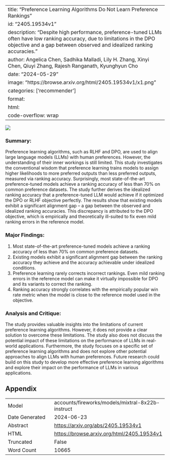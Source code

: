 
---
title: "Preference Learning Algorithms Do Not Learn Preference Rankings"
id: "2405.19534v1"
description: "Despite high performance, preference-tuned LLMs often have low ranking accuracy, due to limitations in the DPO objective and a gap between observed and idealized ranking accuracies."
author: Angelica Chen, Sadhika Malladi, Lily H. Zhang, Xinyi Chen, Qiuyi Zhang, Rajesh Ranganath, Kyunghyun Cho
date: "2024-05-29"
image: "https://browse.arxiv.org/html/2405.19534v1/x1.png"
categories: ['recommender']
format:
  html:
    code-overflow: wrap
---

![](https://browse.arxiv.org/html/2405.19534v1/x1.png)

### Summary:

Preference learning algorithms, such as RLHF and DPO, are used to align large language models (LLMs) with human preferences. However, the understanding of their inner workings is still limited. This study investigates the conventional wisdom that preference learning trains models to assign higher likelihoods to more preferred outputs than less preferred outputs, measured via ranking accuracy. Surprisingly, most state-of-the-art preference-tuned models achieve a ranking accuracy of less than 70% on common preference datasets. The study further derives the idealized ranking accuracy that a preference-tuned LLM would achieve if it optimized the DPO or RLHF objective perfectly. The results show that existing models exhibit a significant alignment gap – a gap between the observed and idealized ranking accuracies. This discrepancy is attributed to the DPO objective, which is empirically and theoretically ill-suited to fix even mild ranking errors in the reference model.

### Major Findings:

1. Most state-of-the-art preference-tuned models achieve a ranking accuracy of less than 70% on common preference datasets.
2. Existing models exhibit a significant alignment gap between the ranking accuracy they achieve and the accuracy achievable under idealized conditions.
3. Preference learning rarely corrects incorrect rankings. Even mild ranking errors in the reference model can make it virtually impossible for DPO and its variants to correct the ranking.
4. Ranking accuracy strongly correlates with the empirically popular win rate metric when the model is close to the reference model used in the objective.

### Analysis and Critique:

The study provides valuable insights into the limitations of current preference learning algorithms. However, it does not provide a clear solution to overcome these limitations. The study also does not discuss the potential impact of these limitations on the performance of LLMs in real-world applications. Furthermore, the study focuses on a specific set of preference learning algorithms and does not explore other potential approaches to align LLMs with human preferences. Future research could build on this study to develop more effective preference learning algorithms and explore their impact on the performance of LLMs in various applications.

## Appendix

|          |          |
|----------|----------|
| Model     | accounts/fireworks/models/mixtral-8x22b-instruct       |
| Date Generated     | 2024-06-23       |
| Abstract | [https://arxiv.org/abs/2405.19534v1](https://arxiv.org/abs/2405.19534v1)        |
| HTML     | [https://browse.arxiv.org/html/2405.19534v1](https://browse.arxiv.org/html/2405.19534v1)       |
| Truncated       | False       |
| Word Count       | 10665       |